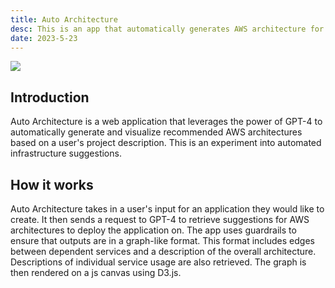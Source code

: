 ```yaml
---
title: Auto Architecture
desc: This is an app that automatically generates AWS architecture for a codebase.
date: 2023-5-23
---
```


<img src="https://github.com/jrgood01/AutoArch/blob/main/screenshot_final.png?raw=true"/>

## Introduction 
Auto Architecture is a web application that leverages the power of GPT-4 to automatically generate and visualize recommended AWS architectures based on a user's project description. This is an experiment into automated infrastructure suggestions.

## How it works
Auto Architecture takes in a user's input for an application they would like to create. 
It then sends a request to GPT-4 to retrieve suggestions for AWS architectures to deploy the 
application on. The app uses guardrails to ensure that outputs are in a graph-like format. 
This format includes edges between dependent services and a description of the overall
architecture. Descriptions of individual service usage are also retrieved. The graph is
then rendered on a js canvas using D3.js.